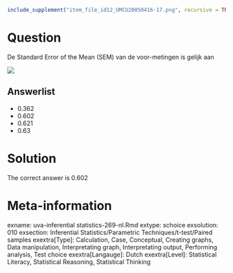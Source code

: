 ```r
include_supplement("item_file_id12_UMCU20050416-17.png", recursive = TRUE)
```
Question
========

De Standard Error of the Mean (SEM) van de voor-metingen is gelijk aan



![](item_file_id12_UMCU20050416-17.png)

Answerlist
----------
* 0.362
* 0.602
* 0.621
* 0.63

Solution
========

The correct answer is  0.602

Meta-information
================
exname: uva-inferential statistics-269-nl.Rmd
extype: schoice
exsolution: 010
exsection: Inferential Statistics/Parametric Techniques/t-test/Paired samples
exextra[Type]: Calculation, Case, Conceptual, Creating graphs, Data manipulation, Interpretating graph, Interpretating output, Performing analysis, Test choice
exextra[Langauge]: Dutch
exextra[Level]: Statistical Literacy, Statistical Reasoning, Statistical Thinking
